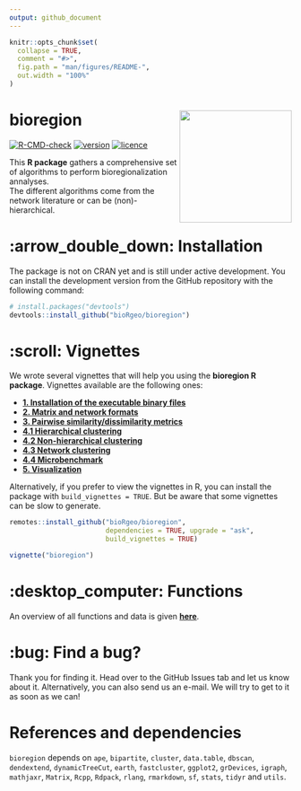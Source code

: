 ```yaml
---
output: github_document
---
```


<!-- README.md is generated from README.Rmd. Please edit that file -->

```r
knitr::opts_chunk$set(
  collapse = TRUE,
  comment = "#>",
  fig.path = "man/figures/README-",
  out.width = "100%"
)
```

# bioregion <img src="man/figures/logo.png" align="right" alt="" width="200" />

<!-- badges: start -->
[![R-CMD-check](https://github.com/bioRgeo/bioregion/actions/workflows/R-CMD-check.yaml/badge.svg)](https://github.com/bioRgeo/bioregion/actions/workflows/R-CMD-check.yaml) 
[![version](https://img.shields.io/github/v/release/bioRgeo/bioregion?label=version&style=flat&logo=github)](https://github.com/bioRgeo/bioregion) 
[![licence](https://img.shields.io/badge/Licence-GPL--3-blue.svg)](https://www.r-project.org/Licenses/GPL-3) 
<!-- badges: end -->

This **R package** gathers a comprehensive set of algorithms to perform
bioregionalization annalyses.
<br>
The different algorithms come from the network literature or can be
(non)-hierarchical.

# :arrow_double_down: Installation

The package is not on CRAN yet and is still under active development. You can
install the development version from the GitHub repository with the following
command:

```r
# install.packages("devtools")
devtools::install_github("bioRgeo/bioregion")
```

# :scroll: Vignettes

We wrote several vignettes that will help you using the **bioregion R package**.
Vignettes available are the following ones: <br>

- **[1. Installation of the executable binary files](https://bioRgeo.github.io/bioregion/articles/a1_install_executable_binary_files.html)**  
- **[2. Matrix and network formats](https://bioRgeo.github.io/bioregion/articles/a2_matrix_and_network_formats.html)**
- **[3. Pairwise similarity/dissimilarity metrics](https://bioRgeo.github.io/bioregion/articles/a3_pairwise_metrics.html)** 
- **[4.1 Hierarchical clustering](https://bioRgeo.github.io/bioregion/articles/a4_1_hierarchical_clustering.html)** 
- **[4.2 Non-hierarchical clustering](https://bioRgeo.github.io/bioregion/articles/a4_2_non_hierarchical_clustering.html)** 
- **[4.3 Network clustering](https://bioRgeo.github.io/bioregion/articles/a4_3_network_clustering.html)** 
- **[4.4 Microbenchmark](https://bioRgeo.github.io/bioregion/articles/a4_4_microbenchmark.html)** 
- **[5. Visualization](https://bioRgeo.github.io/bioregion/articles/a5_visualization.html)** 

Alternatively, if you prefer to view the vignettes in R, you can install the
package with `build_vignettes = TRUE`. But be aware that some vignettes can be
slow to generate.

```r
remotes::install_github("bioRgeo/bioregion",
                        dependencies = TRUE, upgrade = "ask", 
                        build_vignettes = TRUE)

vignette("bioregion")
```

# :desktop_computer: Functions

An overview of all functions and data is given 
**[here](https://bioRgeo.github.io/bioregion/reference/index.html)**.

# :bug: Find a bug?

Thank you for finding it. Head over to the GitHub Issues tab and let us know
about it. Alternatively, you can also send us an e-mail.
We will try to get to it as soon as we can!

# References and dependencies  

`bioregion` depends on `ape`, `bipartite`, `cluster`, `data.table`, `dbscan`,
`dendextend`, `dynamicTreeCut`, `earth`, `fastcluster`, `ggplot2`, `grDevices`,
`igraph`, `mathjaxr`, `Matrix`, `Rcpp`, `Rdpack`, `rlang`, `rmarkdown`, `sf`,
`stats`, `tidyr` and `utils`.
